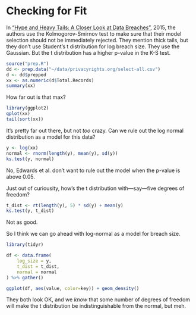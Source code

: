 # Checking for Fit

In ["Hype and Heavy Tails: A Closer Look at Data
Breaches"](http://www.econinfosec.org/archive/weis2015/papers/WEIS_2015_edwards.pdf),
2015, the authors use the Kolmogorov-Smirnov test to make sure that
their model selection should not be immediately rejected.  They
mention thick tails, but they don't use Student's t distribution for
log breach size.  They use the Gaussian.  But the t distribution has a
higher p-value in the K-S test.

```r
source("prep.R")
dd <- prep.data("~/data/privacyrights.org/select-all.csv")
d <- dd$prepped
xx <- as.numeric(d$Total.Records)
summary(xx)
```

How far out is that max?

```r
library(ggplot2)
qplot(xx)
tail(sort(xx))
```

It's pretty far out there, but not *too* crazy.  Can we rule out the
log normal distribution as a model for this data?

```r
y <- log(xx)
normal <- rnorm(length(y), mean(y), sd(y))
ks.test(y, normal)
```

No, Edwards et al. don't want to rule out the model when the p-value
is above 0.05.

Just out of curiousity, how's the t distribution with---say---five
degrees of freedom?

```r
t_dist <- rt(length(y), 5) * sd(y) + mean(y)
ks.test(y, t_dist)
```

Not as good.

So I think we can go ahead with log-normal as a model for breach size.

```r
library(tidyr)

df <- data.frame(
    log_size = y,
    t_dist = t_dist,
    normal = normal
) %>% gather()

ggplot(df, aes(value, color=key)) + geom_density()
```

They both look OK, and we *know* that some number of degrees of
freedom will make the t distribution be indistinguishable from the
normal, but meh.